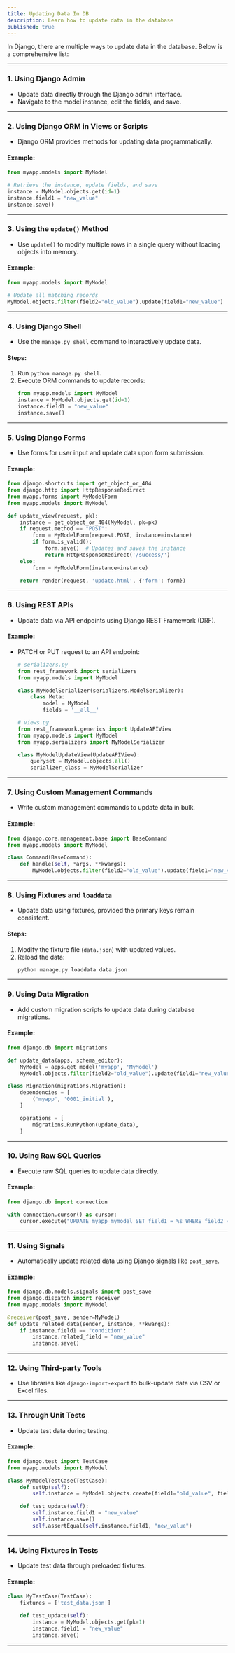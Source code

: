 ```yaml
---
title: Updating Data In DB
description: Learn how to update data in the database
published: true
---
```


In Django, there are multiple ways to update data in the database. Below is a comprehensive list:

---

### **1. Using Django Admin**
- Update data directly through the Django admin interface.
- Navigate to the model instance, edit the fields, and save.

---

### **2. Using Django ORM in Views or Scripts**
- Django ORM provides methods for updating data programmatically.

#### Example:
```python
from myapp.models import MyModel

# Retrieve the instance, update fields, and save
instance = MyModel.objects.get(id=1)
instance.field1 = "new_value"
instance.save()
```

---

### **3. Using the `update()` Method**
- Use `update()` to modify multiple rows in a single query without loading objects into memory.

#### Example:
```python
from myapp.models import MyModel

# Update all matching records
MyModel.objects.filter(field2="old_value").update(field1="new_value")
```

---

### **4. Using Django Shell**
- Use the `manage.py shell` command to interactively update data.

#### Steps:
1. Run `python manage.py shell`.
2. Execute ORM commands to update records:
   ```python
   from myapp.models import MyModel
   instance = MyModel.objects.get(id=1)
   instance.field1 = "new_value"
   instance.save()
   ```

---

### **5. Using Django Forms**
- Use forms for user input and update data upon form submission.

#### Example:
```python
from django.shortcuts import get_object_or_404
from django.http import HttpResponseRedirect
from myapp.forms import MyModelForm
from myapp.models import MyModel

def update_view(request, pk):
    instance = get_object_or_404(MyModel, pk=pk)
    if request.method == "POST":
        form = MyModelForm(request.POST, instance=instance)
        if form.is_valid():
            form.save()  # Updates and saves the instance
            return HttpResponseRedirect('/success/')
    else:
        form = MyModelForm(instance=instance)

    return render(request, 'update.html', {'form': form})
```

---

### **6. Using REST APIs**
- Update data via API endpoints using Django REST Framework (DRF).

#### Example:
- PATCH or PUT request to an API endpoint:
  ```python
  # serializers.py
  from rest_framework import serializers
  from myapp.models import MyModel

  class MyModelSerializer(serializers.ModelSerializer):
      class Meta:
          model = MyModel
          fields = '__all__'
  ```

  ```python
  # views.py
  from rest_framework.generics import UpdateAPIView
  from myapp.models import MyModel
  from myapp.serializers import MyModelSerializer

  class MyModelUpdateView(UpdateAPIView):
      queryset = MyModel.objects.all()
      serializer_class = MyModelSerializer
  ```

---

### **7. Using Custom Management Commands**
- Write custom management commands to update data in bulk.

#### Example:
```python
from django.core.management.base import BaseCommand
from myapp.models import MyModel

class Command(BaseCommand):
    def handle(self, *args, **kwargs):
        MyModel.objects.filter(field2="old_value").update(field1="new_value")
```

---

### **8. Using Fixtures and `loaddata`**
- Update data using fixtures, provided the primary keys remain consistent.

#### Steps:
1. Modify the fixture file (`data.json`) with updated values.
2. Reload the data:
   ```bash
   python manage.py loaddata data.json
   ```

---

### **9. Using Data Migration**
- Add custom migration scripts to update data during database migrations.

#### Example:
```python
from django.db import migrations

def update_data(apps, schema_editor):
    MyModel = apps.get_model('myapp', 'MyModel')
    MyModel.objects.filter(field2="old_value").update(field1="new_value")

class Migration(migrations.Migration):
    dependencies = [
        ('myapp', '0001_initial'),
    ]

    operations = [
        migrations.RunPython(update_data),
    ]
```

---

### **10. Using Raw SQL Queries**
- Execute raw SQL queries to update data directly.

#### Example:
```python
from django.db import connection

with connection.cursor() as cursor:
    cursor.execute("UPDATE myapp_mymodel SET field1 = %s WHERE field2 = %s", ["new_value", "old_value"])
```

---

### **11. Using Signals**
- Automatically update related data using Django signals like `post_save`.

#### Example:
```python
from django.db.models.signals import post_save
from django.dispatch import receiver
from myapp.models import MyModel

@receiver(post_save, sender=MyModel)
def update_related_data(sender, instance, **kwargs):
    if instance.field1 == "condition":
        instance.related_field = "new_value"
        instance.save()
```

---

### **12. Using Third-party Tools**
- Use libraries like `django-import-export` to bulk-update data via CSV or Excel files.

---

### **13. Through Unit Tests**
- Update test data during testing.

#### Example:
```python
from django.test import TestCase
from myapp.models import MyModel

class MyModelTestCase(TestCase):
    def setUp(self):
        self.instance = MyModel.objects.create(field1="old_value", field2="value2")

    def test_update(self):
        self.instance.field1 = "new_value"
        self.instance.save()
        self.assertEqual(self.instance.field1, "new_value")
```

---

### **14. Using Fixtures in Tests**
- Update test data through preloaded fixtures.

#### Example:
```python
class MyTestCase(TestCase):
    fixtures = ['test_data.json']

    def test_update(self):
        instance = MyModel.objects.get(pk=1)
        instance.field1 = "new_value"
        instance.save()
```

---
